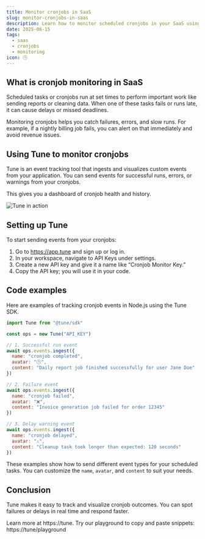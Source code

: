```yaml
---
title: Monitor cronjobs in SaaS
slug: monitor-cronjobs-in-saas
description: Learn how to monitor scheduled cronjobs in your SaaS using Tune to detect failures, delays, or unexpected behavior automatically.
date: 2025-06-15
tags:
  - saas
  - cronjobs
  - monitoring
icon: 🕒
---
```


## What is cronjob monitoring in SaaS

Scheduled tasks or cronjobs run at set times to perform important work like sending reports or cleaning data. When one of these tasks fails or runs late, it can cause delays or missed deadlines.

Monitoring cronjobs helps you catch failures, errors, and slow runs. For example, if a nightly billing job fails, you can alert on that immediately and avoid revenue issues.

## Using Tune to monitor cronjobs

Tune is an event tracking tool that ingests and visualizes custom events from your application. You can send events for successful runs, errors, or warnings from your cronjobs. 

This gives you a dashboard of cronjob health and history.

![Tune in action](https://tune/images/misc/ops-usage.jpg)

## Setting up Tune

To start sending events from your cronjobs:

1. Go to https://app.tune and sign up or log in.
2. In your workspace, navigate to API Keys under settings.
3. Create a new API key and give it a name like “Cronjob Monitor Key.”
4. Copy the API key; you will use it in your code.

## Code examples

Here are examples of tracking cronjob events in Node.js using the Tune SDK.

```javascript
import Tune from "@tune/sdk"

const ops = new Tune("API_KEY")

// 1. Successful run event
await ops.events.ingest({
  name: "cronjob completed",
  avatar: "🕒",
  content: "Daily report job finished successfully for user Jane Doe"
})

// 2. Failure event
await ops.events.ingest({
  name: "cronjob failed",
  avatar: "❌",
  content: "Invoice generation job failed for order 12345"
})

// 3. Delay warning event
await ops.events.ingest({
  name: "cronjob delayed",
  avatar: "⚠️",
  content: "Cleanup task took longer than expected: 120 seconds"
})
```

These examples show how to send different event types for your scheduled tasks. You can customize the `name`, `avatar`, and `content` to suit your needs.

## Conclusion

Tune makes it easy to track and visualize cronjob outcomes. You can spot failures or delays in real time and respond faster.

Learn more at https://tune. Try our playground to copy and paste snippets: https://tune/playground